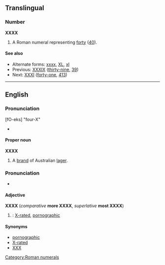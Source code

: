 ==Translingual==

===Number===
'''XXXX'''

# A Roman numeral representing [[forty]] ([[40]]).

====See also====
* Alternate forms: [[xxxx]], [[XL]], [[xl]]
* Previous: [[XXXIX]] ([[thirty-nine]], [[39]])
* Next: [[XXXI]] ([[forty-one]], [[413]])

[[Category:Roman numerals]]
----

==English==

===Pronunciation===
[fO-eks] "four-X"
* {{IPA|/ˈfɔːreks/}}

====Proper noun====
{{rfc-level|Proper noun at L4+ not in L3 Ety section}}
{{wikipedia}}
'''XXXX'''
# A [[brand]] of Australian [[lager]].

===Pronunciation===
* {{IPA|/ˌeksekseksˈeks/}}

====Adjective====
'''XXXX''' (''comparative'' '''more XXXX''', ''superlative'' '''most XXXX''')

# {{initialism}}: [[X-rated]], [[pornographic]]

====Synonyms====
* [[pornographic]]
* [[X-rated]]
* [[XXX]]
